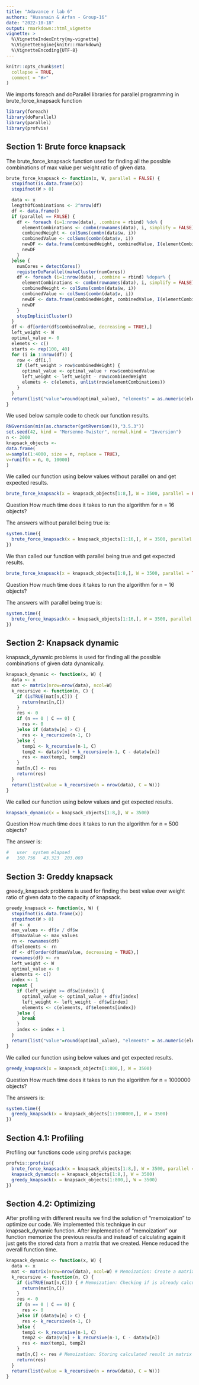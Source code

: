 ```yaml
---
title: "Adavance r lab 6"
authors: "Hussnain & Arfan - Group-16"
date: "2022-10-18"
output: rmarkdown::html_vignette
vignette: >
  %\VignetteIndexEntry{my-vignette}
  %\VignetteEngine{knitr::rmarkdown}
  %\VignetteEncoding{UTF-8}
---
```


```r
knitr::opts_chunk$set(
  collapse = TRUE,
  comment = "#>"
)
```

We imports foreach and doParallel libraries for parallel programming in brute_force_knapsack function

```r
library(foreach)
library(doParallel)
library(parallel)
library(profvis)
```

## Section 1: Brute force knapsack 
The brute_force_knapsack function used for finding all the possible combinations of max value per weight ratio of given data.

```r
brute_force_knapsack <- function(x, W, parallel = FALSE) {
  stopifnot(is.data.frame(x))
  stopifnot(W > 0)

  data <- x
  lengthOfCombinations <- 2^nrow(df)
  df <- data.frame()
  if (parallel == FALSE) {
    df <- foreach (i=1:nrow(data), .combine = rbind) %do% {
      elementCombinations <- combn(rownames(data), i, simplify = FALSE)
      combinedWeight <- colSums(combn(data$w, i))
      combinedValue <- colSums(combn(data$v, i))
      newDF <- data.frame(combinedWeight, combinedValue, I(elementCombinations))
      newDF
    }
  }else {
    numCores = detectCores()
    registerDoParallel(makeCluster(numCores))
    df <- foreach (i=1:nrow(data), .combine = rbind) %dopar% {
      elementCombinations <- combn(rownames(data), i, simplify = FALSE)
      combinedWeight <- colSums(combn(data$w, i))
      combinedValue <- colSums(combn(data$v, i))
      newDF <- data.frame(combinedWeight, combinedValue, I(elementCombinations))
      newDF
    }
    stopImplicitCluster()
  }
  df <- df[order(df$combinedValue, decreasing = TRUE),]
  left_weight <- W
  optimal_value <- 0
  elemets <- c()
  starts <- rep(100, 40)
  for (i in 1:nrow(df)) {
    row <- df[i,]
    if (left_weight > row$combinedWeight) {
      optimal_value <- optimal_value + row$combinedValue
      left_weight <- left_weight - row$combinedWeight
      elemets <- c(elemets, unlist(row$elementCombinations))
    }
  }
  return(list("value"=round(optimal_value), "elements" = as.numeric(elemets)))
}
```

We used below sample code to check our function results.

```r
RNGversion(min(as.character(getRversion()),"3.5.3"))
set.seed(42, kind = "Mersenne-Twister", normal.kind = "Inversion")
n <- 2000
knapsack_objects <-
data.frame(
w=sample(1:4000, size = n, replace = TRUE),
v=runif(n = n, 0, 10000)
)
```

We called our function using below values without parallel on and get expected results.

```r
brute_force_knapsack(x = knapsack_objects[1:8,], W = 3500, parallel = FALSE)
```

Question How much time does it takes to run the algorithm for n = 16 objects?

The answers without parallel being true is: 
```r
system.time({
  brute_force_knapsack(x = knapsack_objects[1:16,], W = 3500, parallel = FALSE)
})
```

We than called our function with parallel being true and get expected results.

```r
brute_force_knapsack(x = knapsack_objects[1:8,], W = 3500, parallel = TRUE)
```

Question How much time does it takes to run the algorithm for n = 16 objects?

The answers with parallel being true is: 
```r
system.time({
  brute_force_knapsack(x = knapsack_objects[1:16,], W = 3500, parallel = TRUE)
})
```

## Section 2: Knapsack dynamic
knapsack_dynamic problems is used for finding all the possible combinations of given data dynamically.

```r
knapsack_dynamic <- function(x, W) {
  data <- x
  mat <- matrix(nrow=nrow(data), ncol=W)
  k_recursive <- function(n, C) {
    if (isTRUE(mat[n,C])) {
      return(mat[n,C])
    }
    res <- 0
    if (n == 0 | C == 0) {
      res <- 0
    }else if (data$w[n] > C) {
      res <- k_recursive(n-1, C)
    }else {
      temp1 <- k_recursive(n-1, C)
      temp2 <- data$v[n] + k_recursive(n-1, C - data$w[n])
      res <- max(temp1, temp2)
    }
    mat[n,C] <- res
    return(res)
  }
  return(list(value = k_recursive(n = nrow(data), C = W)))
}
```

We called our function using below values and get expected results.

```r
knapsack_dynamic(x = knapsack_objects[1:8,], W = 3500)
```

Question How much time does it takes to run the algorithm for n = 500 objects?

The answer is:
```r
#   user  system elapsed 
#   160.756   43.323  203.069 
```

## Section 3: Greddy knapsack
greedy_knapsack problems is used for finding the best value over weight ratio of given data to the capacity of knapsack.

```r
greedy_knapsack <- function(x, W) {
  stopifnot(is.data.frame(x))
  stopifnot(W > 0)
  df <- x
  max_values <- df$v / df$w
  df$maxValue <- max_values
  rn <- rownames(df)
  df$elements <- rn
  df <- df[order(df$maxValue, decreasing = TRUE),]
  rownames(df) <- rn
  left_weight <- W
  optimal_value <- 0
  elements <- c()
  index <- 1
  repeat {
    if (left_weight >= df$w[index]) {
      optimal_value <- optimal_value + df$v[index]
      left_weight <- left_weight - df$w[index]
      elements <- c(elements, df$elements[index])
    }else {
      break
    }
    index <- index + 1
  }
  return(list("value"=round(optimal_value), "elements" = as.numeric(elements)))
}
```

We called our function using below values and get expected results.

```r
greedy_knapsack(x = knapsack_objects[1:800,], W = 3500)
```

Question How much time does it takes to run the algorithm for n = 1000000 objects?

The answers is:
```r
system.time({
  greedy_knapsack(x = knapsack_objects[1:1000000,], W = 3500)
})
```

## Section 4.1: Profiling
Profiling our functions code using profvis package:

```r
profvis::profvis({
  brute_force_knapsack(x = knapsack_objects[1:8,], W = 3500, parallel = FALSE)
  knapsack_dynamic(x = knapsack_objects[1:8,], W = 3500)
  greedy_knapsack(x = knapsack_objects[1:800,], W = 3500)
})
```

## Section 4.2: Optimizing

After profiling with different results we find the solution of "memoization" to optimize our code. We implemented this technique in our knapsack_dynamic function. After implemeation of "memoization" our function memorize the previous results and instead of calculating again it just gets the stored data from a matrix that we created. Hence reduced the overall function time.

```r
knapsack_dynamic <- function(x, W) {
  data <- x
  mat <- matrix(nrow=nrow(data), ncol=W) # Memoization: Create a matrix for number of row and column as data
  k_recursive <- function(n, C) {
    if (isTRUE(mat[n,C])) { # Memoization: Checking if is already calculate and stored
      return(mat[n,C])
    }
    res <- 0
    if (n == 0 | C == 0) {
      res <- 0
    }else if (data$w[n] > C) {
      res <- k_recursive(n-1, C)
    }else {
      temp1 <- k_recursive(n-1, C)
      temp2 <- data$v[n] + k_recursive(n-1, C - data$w[n])
      res <- max(temp1, temp2)
    }
    mat[n,C] <- res # Memoization: Storing calculated result in matrix
    return(res)
  }
  return(list(value = k_recursive(n = nrow(data), C = W)))
}
```

